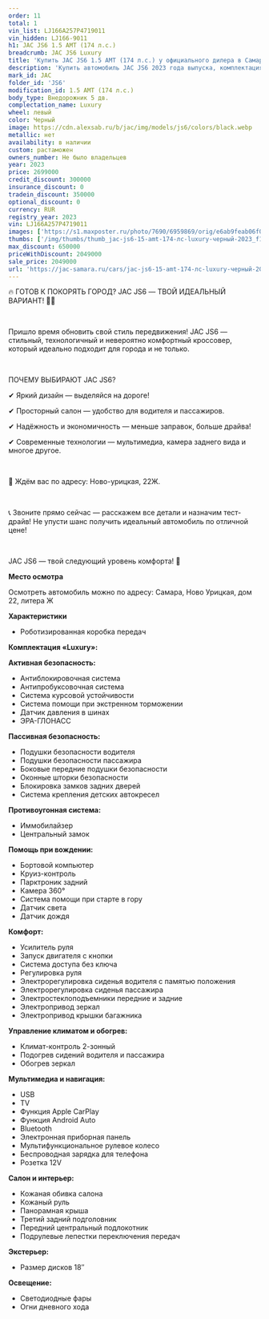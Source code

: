 ```yaml
---
order: 11
total: 1
vin_list: LJ166A257P4719011
vin_hidden: LJ166-9011
h1: JAC JS6 1.5 AMT (174 л.с.)
breadcrumb: JAC JS6 Luxury
title: 'Купить JAC JS6 1.5 AMT (174 л.с.) у официального дилера в Самаре'
description: 'Купить автомобиль JAC JS6 2023 года выпуска, комплектация Luxury, цвет - Черный, двигатель - 1.5 AMT (174 л.с.) у официального дилера в г. Самара. Стоимость данного автомобиля JAC JS6 – 2049000'
mark_id: JAC
folder_id: 'JS6'
modification_id: 1.5 AMT (174 л.с.)
body_type: Внедорожник 5 дв.
complectation_name: Luxury
wheel: левый
color: Черный
image: https://cdn.alexsab.ru/b/jac/img/models/js6/colors/black.webp
metallic: нет
availability: в наличии
custom: растаможен
owners_number: Не было владельцев
year: 2023
price: 2699000
credit_discount: 300000
insurance_discount: 0
tradein_discount: 350000
optional_discount: 0
currency: RUR
registry_year: 2023
vin: LJ166A257P4719011
images: ['https://s1.maxposter.ru/photo/7690/6959869/orig/e6ab9feab06f0d1d314d835bbcff178c.jpg?sid=14', 'https://s1.maxposter.ru/photo/7690/6959869/orig/144eadfd0d252942c32b9f52395132fa.jpg?sid=14', 'https://s1.maxposter.ru/photo/7690/6959869/orig/b76b9dbbfb776da92df43c5e44de7704.jpg?sid=14', 'https://s1.maxposter.ru/photo/7690/6959869/orig/d1a2342d8b05e700e875f8ef08643f84.jpg?sid=14', 'https://s1.maxposter.ru/photo/7690/6959869/orig/dcaf8f9bc40045adacbd2070b9ebba70.jpg?sid=14', 'https://s1.maxposter.ru/photo/7690/6959869/orig/d50458e69820252dd46b5b39b4b085d5.jpg?sid=14', 'https://s1.maxposter.ru/photo/7690/6959869/orig/ec8a866abd4375e381bd7627581dcb50.jpg?sid=14', 'https://s1.maxposter.ru/photo/7690/6959869/orig/8296b4687558b70b701728393de60370.jpg?sid=14', 'https://s1.maxposter.ru/photo/7690/6959869/orig/47bb352f9453df8e30172201ad107201.jpg?sid=14', 'https://s1.maxposter.ru/photo/7690/6959869/orig/4b0ebafa044e2b0491f56a7e0a1bd255.jpg?sid=14', 'https://s1.maxposter.ru/photo/7690/6959869/orig/1d6465f0abe26a9e77d3f44261782aa6.jpg?sid=14', 'https://s1.maxposter.ru/photo/7690/6959869/orig/6e54b694765f1b711f699e4933ac69b6.jpg?sid=14', 'https://s1.maxposter.ru/photo/7690/6959869/orig/772fe3b21d53cd4718f96fcc79c2376f.jpg?sid=14', 'https://s1.maxposter.ru/photo/7690/6959869/orig/8931e6d3bb10e9e1f4e8180e9912b7bf.jpg?sid=14', 'https://s1.maxposter.ru/photo/7690/6959869/orig/86273d4a0d1495f07572a4bf853b9cf0.jpg?sid=14', 'https://s1.maxposter.ru/photo/7690/6959869/orig/99faf46d90565e85876febad8085b8b9.jpg?sid=14', 'https://s1.maxposter.ru/photo/7690/6959869/orig/0bad7106335464c04b680bc5cccb6a08.jpg?sid=14', 'https://s1.maxposter.ru/photo/7690/6959869/orig/23fb9234144b3a5244565e614fbab289.jpg?sid=14', 'https://s1.maxposter.ru/photo/7690/6959869/orig/90b174976bf09b990b62b0febb8cdb5c.jpg?sid=14', 'https://s1.maxposter.ru/photo/7690/6959869/orig/ff4f39f7cf09750b21880ce5c05fc180.jpg?sid=14', 'https://s1.maxposter.ru/photo/7690/6959869/orig/4686b8059d629717daf2a7b962e33aee.jpg?sid=14', 'https://s1.maxposter.ru/photo/7690/6959869/orig/5155bb99464f383cf22c948fbd9eadc3.jpg?sid=14', 'https://s1.maxposter.ru/photo/7690/6959869/orig/759fd48502c0cdab9a1a8283ce21629a.jpg?sid=14', 'https://s1.maxposter.ru/photo/7690/6959869/orig/4f2f2710b99169cbcae6763961b496a8.jpg?sid=14', 'https://s1.maxposter.ru/photo/7690/6959869/orig/8041f01ecc047a35682d751fd1eb475f.jpg?sid=14', 'https://s1.maxposter.ru/photo/7690/6959869/orig/4817012aaf324e7a95f1d9e4bc44e3cc.jpg?sid=14', 'https://s1.maxposter.ru/photo/7690/6959869/orig/484d2db911b85ad02476f66d6b6f02d0.jpg?sid=14', 'https://s1.maxposter.ru/photo/7690/6959869/orig/965812d5926afe1e241b862458acfdb3.jpg?sid=14', 'https://s1.maxposter.ru/photo/7690/6959869/orig/c5a8e11ac76847df513fe4d8c58397f2.jpg?sid=14', 'https://s1.maxposter.ru/photo/7690/6959869/orig/9fcd25f1ab293ffd0dbccac9b8b9de86.jpg?sid=14', 'https://s1.maxposter.ru/photo/7690/6959869/orig/7277d1db9aea0263b80f545c28685933.jpg?sid=14', 'https://s1.maxposter.ru/photo/7690/6959869/orig/7bb7648e44dca41086f88ee5b17869b3.jpg?sid=14', 'https://s1.maxposter.ru/photo/7690/6959869/orig/389b5ae4a35f10eed2a15a62a324e0f6.jpg?sid=14', 'https://s1.maxposter.ru/photo/7690/6959869/orig/636b4370f98a22720dfe7876f24ca19b.jpg?sid=14', 'https://s1.maxposter.ru/photo/7690/6959869/orig/29a4ad4143066f29571bafb6eab4820e.jpg?sid=14', 'https://s1.maxposter.ru/photo/7690/6959869/orig/510cf9fca608acb922e184d6c7ce742f.jpg?sid=14', 'https://s1.maxposter.ru/photo/7690/6959869/orig/a02d2131ea51d0862e27a3fd579fb46e.jpg?sid=14', 'https://s1.maxposter.ru/photo/7690/6959869/orig/6b2cecdef5f87cd4c615fc56a0831647.jpg?sid=14', 'https://s1.maxposter.ru/photo/7690/6959869/orig/94bd4a60b1a418cfaf5dc21537df5745.jpg?sid=14', 'https://s1.maxposter.ru/photo/7690/6959869/orig/033596a4d0114e39abd17e54a46e579b.jpg?sid=14']
thumbs: ['/img/thumbs/thumb_jac-js6-15-amt-174-лс-luxury-черный-2023_f178c_0.webp', '/img/thumbs/thumb_jac-js6-15-amt-174-лс-luxury-черный-2023_132fa_1.webp', '/img/thumbs/thumb_jac-js6-15-amt-174-лс-luxury-черный-2023_e7704_2.webp', '/img/thumbs/thumb_jac-js6-15-amt-174-лс-luxury-черный-2023_43f84_3.webp', '/img/thumbs/thumb_jac-js6-15-amt-174-лс-luxury-черный-2023_bba70_4.webp']
max_discount: 650000
priceWithDiscount: 2049000
sale_price: 2049000
url: 'https://jac-samara.ru/cars/jac-js6-15-amt-174-лс-luxury-черный-2023/'
---
```

<p>
 <p>
  🔥 ГОТОВ К ПОКОРЯТЬ ГОРОД? JAC JS6 — ТВОЙ ИДЕАЛЬНЫЙ ВАРИАНТ! 🚗💨
  <br/>
 </p>
 <br/>
 <p>
  Пришло время обновить свой стиль передвижения! JAC JS6 — стильный, технологичный и невероятно комфортный кроссовер, который идеально подходит для города и не только.
  <br/>
 </p>
 <br/>
 <p>
  ПОЧЕМУ ВЫБИРАЮТ JAC JS6?
  <br/>
 </p>
 <p>
  ✔ Яркий дизайн — выделяйся на дороге!
  <br/>
 </p>
 <p>
  ✔ Просторный салон — удобство для водителя и пассажиров.
  <br/>
 </p>
 <p>
  ✔ Надёжность и экономичность — меньше заправок, больше драйва!
  <br/>
 </p>
 <p>
  ✔ Современные технологии — мультимедиа, камера заднего вида и многое другое.
  <br/>
 </p>
 <br/>
 <p>
  📍 Ждём вас по адресу: Ново-урицкая, 22Ж.
  <br/>
 </p>
 <br/>
 <p>
  📞 Звоните прямо сейчас — расскажем все детали и назначим тест-драйв! Не упусти шанс получить идеальный автомобиль по отличной цене!
  <br/>
 </p>
 <br/>
 <p>
  JAC JS6 — твой следующий уровень комфорта! 🚀
 </p>
 <p>
  <strong>
   Место осмотра
  </strong>
 </p>
 <p>
  Осмотреть автомобиль можно по адресу: Самара, Ново Урицкая, дом 22, литера Ж
 </p>
 <p>
  <strong>
   Характеристики
  </strong>
 </p>
 <ul>
  <li>
   Роботизированная коробка передач
  </li>
 </ul>
 <p>
  <strong>
   Комплектация «Luxury»:
  </strong>
 </p>
 <p>
  <strong>
   Активная безопасность:
  </strong>
 </p>
 <ul>
  <li>
   Антиблокировочная система
  </li>
  <li>
   Антипробуксовочная система
  </li>
  <li>
   Система курсовой устойчивости
  </li>
  <li>
   Система помощи при экстренном торможении
  </li>
  <li>
   Датчик давления в шинах
  </li>
  <li>
   ЭРА-ГЛОНАСС
  </li>
 </ul>
 <p>
  <strong>
   Пассивная безопасность:
  </strong>
 </p>
 <ul>
  <li>
   Подушки безопасности водителя
  </li>
  <li>
   Подушки безопасности пассажира
  </li>
  <li>
   Боковые передние подушки безопасности
  </li>
  <li>
   Оконные шторки безопасности
  </li>
  <li>
   Блокировка замков задних дверей
  </li>
  <li>
   Система крепления детских автокресел
  </li>
 </ul>
 <p>
  <strong>
   Противоугонная система:
  </strong>
 </p>
 <ul>
  <li>
   Иммобилайзер
  </li>
  <li>
   Центральный замок
  </li>
 </ul>
 <p>
  <strong>
   Помощь при вождении:
  </strong>
 </p>
 <ul>
  <li>
   Бортовой компьютер
  </li>
  <li>
   Круиз-контроль
  </li>
  <li>
   Парктроник задний
  </li>
  <li>
   Камера 360°
  </li>
  <li>
   Система помощи при старте в гору
  </li>
  <li>
   Датчик света
  </li>
  <li>
   Датчик дождя
  </li>
 </ul>
 <p>
  <strong>
   Комфорт:
  </strong>
 </p>
 <ul>
  <li>
   Усилитель руля
  </li>
  <li>
   Запуск двигателя с кнопки
  </li>
  <li>
   Система доступа без ключа
  </li>
  <li>
   Регулировка руля
  </li>
  <li>
   Электрорегулировка сиденья водителя с памятью положения
  </li>
  <li>
   Электрорегулировка сиденья пассажира
  </li>
  <li>
   Электростеклоподъемники передние и задние
  </li>
  <li>
   Электропривод зеркал
  </li>
  <li>
   Электропривод крышки багажника
  </li>
 </ul>
 <p>
  <strong>
   Управление климатом и обогрев:
  </strong>
 </p>
 <ul>
  <li>
   Климат-контроль 2-зонный
  </li>
  <li>
   Подогрев сидений водителя и пассажира
  </li>
  <li>
   Обогрев зеркал
  </li>
 </ul>
 <p>
  <strong>
   Мультимедиа и навигация:
  </strong>
 </p>
 <ul>
  <li>
   USB
  </li>
  <li>
   TV
  </li>
  <li>
   Функция Apple CarPlay
  </li>
  <li>
   Функция Android Auto
  </li>
  <li>
   Bluetooth
  </li>
  <li>
   Электронная приборная панель
  </li>
  <li>
   Мультифункциональное рулевое колесо
  </li>
  <li>
   Беспроводная зарядка для телефона
  </li>
  <li>
   Розетка 12V
  </li>
 </ul>
 <p>
  <strong>
   Салон и интерьер:
  </strong>
 </p>
 <ul>
  <li>
   Кожаная обивка салона
  </li>
  <li>
   Кожаный руль
  </li>
  <li>
   Панорамная крыша
  </li>
  <li>
   Третий задний подголовник
  </li>
  <li>
   Передний центральный подлокотник
  </li>
  <li>
   Подрулевые лепестки переключения передач
  </li>
 </ul>
 <p>
  <strong>
   Экстерьер:
  </strong>
 </p>
 <ul>
  <li>
   Размер дисков 18″
  </li>
 </ul>
 <p>
  <strong>
   Освещение:
  </strong>
 </p>
 <ul>
  <li>
   Светодиодные фары
  </li>
  <li>
   Огни дневного хода
  </li>
 </ul>
</p>
